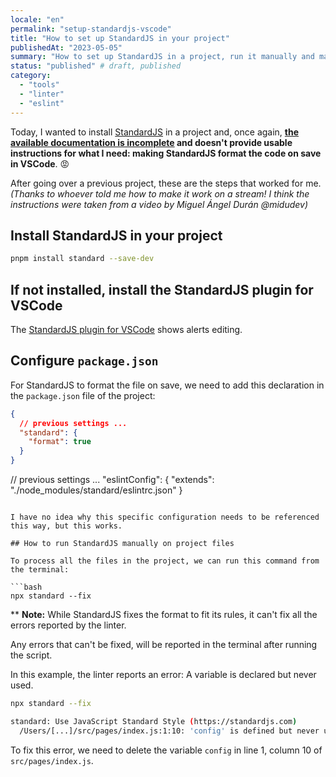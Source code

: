 ```yaml
---
locale: "en"
permalink: "setup-standardjs-vscode"
title: "How to set up StandardJS in your project"
publishedAt: "2023-05-05"
summary: "How to set up StandardJS in a project, run it manually and make VSCode run it on save."
status: "published" # draft, published
category:
  - "tools"
  - "linter"
  - "eslint"
---
```


Today, I wanted to install [StandardJS](https://standardjs.com/) in a project and, once again, **[the available documentation is incomplete](/hostile-documentation/) and doesn't provide usable instructions for what I need: making StandardJS format the code on save in VSCode**. 😡

After going over a previous project, these are the steps that worked for me. _(Thanks to whoever told me how to make it work on a stream! I think the instructions were taken from a video by Miguel Ángel Durán @midudev)_

## Install StandardJS in your project

```bash
pnpm install standard --save-dev
```

## If not installed, install the StandardJS plugin for VSCode

The [StandardJS plugin for VSCode](https://marketplace.visualstudio.com/items?itemName=standard.vscode-standard) shows alerts editing.

## Configure `package.json`

For StandardJS to format the file on save, we need to add this declaration in the `package.json` file of the project:

```json filename="package.json"
{
  // previous settings ...
  "standard": {
    "format": true
  }
}
```

// previous settings ...
"eslintConfig": {
"extends": "./node_modules/standard/eslintrc.json"
}

````

I have no idea why this specific configuration needs to be referenced this way, but this works.

## How to run StandardJS manually on project files

To process all the files in the project, we can run this command from the terminal:

```bash
npx standard --fix
````

\*\*
**Note:** While StandardJS fixes the format to fit its rules, it can't fix all the errors reported by the linter.

Any errors that can't be fixed, will be reported in the terminal after running the script.

In this example, the linter reports an error: A variable is declared but never used.

```bash
npx standard --fix

standard: Use JavaScript Standard Style (https://standardjs.com)
  /Users/[...]/src/pages/index.js:1:10: 'config' is defined but never used. (no-unused-vars)
```

To fix this error, we need to delete the variable `config` in line 1, column 10 of `src/pages/index.js`.
